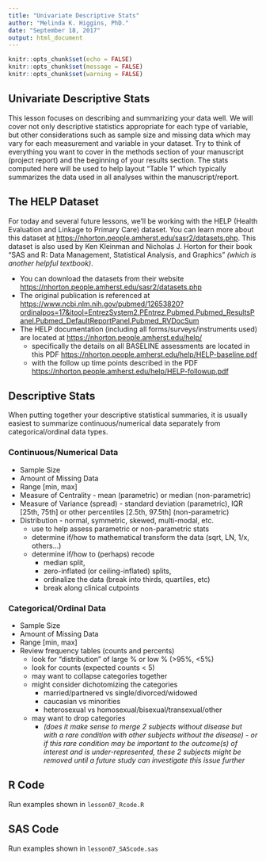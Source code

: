 ```yaml
---
title: "Univariate Descriptive Stats"
author: "Melinda K. Higgins, PhD."
date: "September 18, 2017"
output: html_document
---
```


```r
knitr::opts_chunk$set(echo = FALSE)
knitr::opts_chunk$set(message = FALSE)
knitr::opts_chunk$set(warning = FALSE)
```

## Univariate Descriptive Stats

This lesson focuses on describing and summarizing your data well. We will cover not only descriptive statistics appropriate for each type of variable, but other considerations such as sample size and missing data which may vary for each measurement and variable in your dataset. Try to think of everything you want to cover in the methods section of your manuscript (project report) and the beginning of your results section. The stats computed here will be used to help layout "Table 1" which typically summarizes the data used in all analyses within the manuscript/report.

## The HELP Dataset 

For today and several future lessons, we'll be working with the HELP (Health Evaluation and Linkage to Primary Care) dataset. You can learn more about this dataset at [https://nhorton.people.amherst.edu/sasr2/datasets.php](https://nhorton.people.amherst.edu/sasr2/datasets.php). This dataset is also used by Ken Kleinman and Nicholas J. Horton for their book "SAS and R: Data Management, Statistical Analysis, and Graphics" _(which is another helpful textbook)_.

* You can download the datasets from their website [https://nhorton.people.amherst.edu/sasr2/datasets.php](https://nhorton.people.amherst.edu/sasr2/datasets.php)
* The original publication is referenced at [https://www.ncbi.nlm.nih.gov/pubmed/12653820?ordinalpos=17&itool=EntrezSystem2.PEntrez.Pubmed.Pubmed_ResultsPanel.Pubmed_DefaultReportPanel.Pubmed_RVDocSum](https://www.ncbi.nlm.nih.gov/pubmed/12653820?ordinalpos=17&itool=EntrezSystem2.PEntrez.Pubmed.Pubmed_ResultsPanel.Pubmed_DefaultReportPanel.Pubmed_RVDocSum)
* The HELP documentation (including all forms/surveys/instruments used) are located at [https://nhorton.people.amherst.edu/help/](https://nhorton.people.amherst.edu/help/)
    - specifically the details on all BASELINE assessments are located in this PDF [https://nhorton.people.amherst.edu/help/HELP-baseline.pdf](https://nhorton.people.amherst.edu/help/HELP-baseline.pdf)
    - with the follow up time points described in the PDF [https://nhorton.people.amherst.edu/help/HELP-followup.pdf](https://nhorton.people.amherst.edu/help/HELP-followup.pdf)
    
## Descriptive Stats

When putting together your descriptive statistical summaries, it is usually easiest to summarize continuous/numerical data separately from categorical/ordinal data types.

### Continuous/Numerical Data

* Sample Size
* Amount of Missing Data
* Range [min, max]
* Measure of Centrality - mean (parametric) or median (non-parametric)
* Measure of Variance (spread) - standard deviation (parametric), IQR [25th, 75th] or other percentiles [2.5th, 97.5th] (non-parametric)
* Distribution - normal, symmetric, skewed, multi-modal, etc.
    - use to help assess parametric or non-parametric stats
    - determine if/how to mathematical transform the data (sqrt, LN, 1/x, others...)
    - determine if/how to (perhaps) recode 
        - median split, 
        - zero-inflated (or ceiling-inflated) splits, 
        - ordinalize the data (break into thirds, quartiles, etc)
        - break along clinical cutpoints
        
### Categorical/Ordinal Data

* Sample Size
* Amount of Missing Data
* Range [min, max]
* Review frequency tables (counts and percents)
    - look for "distribution" of large % or low % (>95%, <5%)
    - look for counts (expected counts < 5) 
    - may want to collapse categories together
    - might consider dichotomizing the categories
        - married/partnered vs single/divorced/widowed
        - caucasian vs minorities
        - heterosexual vs homosexual/bisexual/transexual/other
    - may want to drop categories 
        - _(does it make sense to merge 2 subjects without disease but with a rare condition with other subjects without the disease) - or if this rare condition may be important to the outcome(s) of interest and is under-represented, these 2 subjects might be removed until a future study can investigate this issue further_
        
## R Code

Run examples shown in `lesson07_Rcode.R`

## SAS Code

Run examples shown in `lesson07_SAScode.sas`


